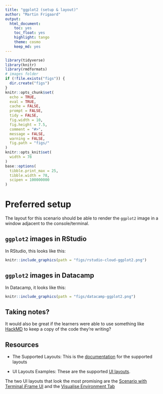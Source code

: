 ```yaml
---
title: "ggplot2 (setup & layout)"
author: "Martin Frigaard"
output: 
  html_document: 
    toc: yes
    toc_float: yes
    highlight: tango
    theme: cosmo
    keep_md: yes
---
```


```r
library(tidyverse)
library(knitr)
library(rmdformats)
# images folder
if (!file.exists("figs")) {
  dir.create("figs")
}
knitr::opts_chunk$set(
  echo = TRUE,
  eval = TRUE,
  cache = FALSE,
  prompt = FALSE,
  tidy = FALSE,
  fig.width = 10,
  fig.height = 7.5,
  comment = "#>",
  message = FALSE,
  warning = FALSE,
  fig.path = "figs/"
)
knitr::opts_knit$set(
  width = 78
)
base::options(
  tibble.print_max = 25,
  tibble.width = 78,
  scipen = 100000000
)
```

# Preferred setup

The layout for this scenario should be able to render the `ggplot2` image in a window adjacent to the console/terminal. 

## `ggplot2` images in RStudio

In RStudio, this looks like this: 

```r
knitr::include_graphics(path = "figs/rstudio-cloud-ggplot2.png")
```

## `ggplot2` images in Datacamp

In Datacamp, it looks like this: 

```r
knitr::include_graphics(path = "figs/datacamp-ggplot2.png")
```

## Taking notes?

It would also be great if the learners were able to use something like [HackMD](https://hackmd.io/) to keep a copy of the code they're writing?

## Resources

- The Supported Layouts: This is the [documentation](https://www.katacoda.community/layouts.html) for the supported layouts

- UI Layouts Examples: These are the supported [UI layouts](https://katacoda.com/scenario-examples/courses/uilayouts). 

The two UI layouts that look the most promising are the [Scenario with Terminal iFrame UI](https://katacoda.com/scenario-examples/courses/uilayouts/uilayout-terminal-iframe) and the [Visualise Environment Tab](https://katacoda.com/scenario-examples/courses/uilayouts/visualise-docker)
